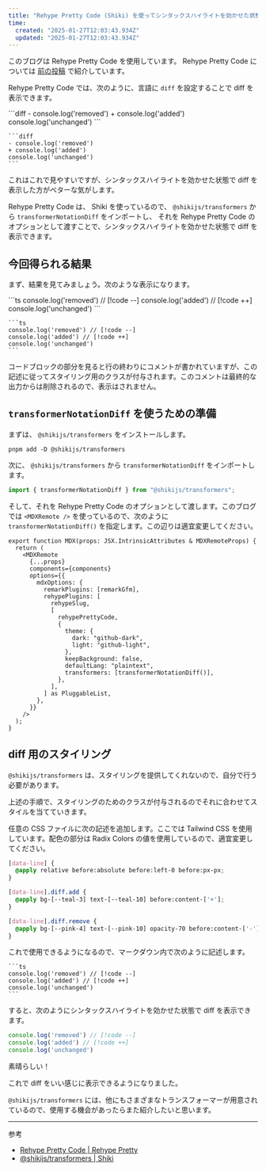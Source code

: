 ```yaml
---
title: "Rehype Pretty Code (Shiki) を使ってシンタックスハイライトを効かせた状態で diff を表示する"
time:
  created: "2025-01-27T12:03:43.934Z"
  updated: "2025-01-27T12:03:43.934Z"
---
```


このブログは Rehype Pretty Code を使用しています。 Rehype Pretty Code については [前の投稿](/blog/introducing-rehype-pretty-code) で紹介しています。

Rehype Pretty Code では、次のように、言語に `diff` を設定することで diff を表示できます。

<Preview codeblock>
```diff
- console.log('removed')
+ console.log('added')
console.log('unchanged')
```
</Preview>

````
```diff
- console.log('removed')
+ console.log('added')
console.log('unchanged')
```
````

これはこれで見やすいですが、シンタックスハイライトを効かせた状態で diff を表示した方がベターな気がします。

Rehype Pretty Code は、 Shiki を使っているので、 `@shikijs/transformers` から `transformerNotationDiff` をインポートし、 それを Rehype Pretty Code のオプションとして渡すことで、シンタックスハイライトを効かせた状態で diff を表示できます。

## 今回得られる結果

まず、結果を見てみましょう。次のような表示になります。

<Preview codeblock>
```ts
console.log('removed') // [!code --]
console.log('added') // [!code ++]
console.log('unchanged')
```
</Preview>

````
```ts
console.log('removed') // [!code --]
console.log('added') // [!code ++]
console.log('unchanged')
```
````

コードブロックの部分を見ると行の終わりにコメントが書かれていますが、この記述に従ってスタイリング用のクラスが付与されます。このコメントは最終的な出力からは削除されるので、表示はされません。


## `transformerNotationDiff` を使うための準備

まずは、 `@shikijs/transformers` をインストールします。

```shell
pnpm add -D @shikijs/transformers
```

次に、 `@shikijs/transformers` から `transformerNotationDiff` をインポートします。

```ts
import { transformerNotationDiff } from "@shikijs/transformers";
```

そして、それを Rehype Pretty Code のオプションとして渡します。このブログでは `<MDXRemote />` を使っているので、次のように `transformerNotationDiff()` を指定します。この辺りは適宜変更してください。


```tsx {20} title="mdx-components.tsx"
export function MDX(props: JSX.IntrinsicAttributes & MDXRemoteProps) {
  return (
    <MDXRemote
      {...props}
      components={components}
      options={{
        mdxOptions: {
          remarkPlugins: [remarkGfm],
          rehypePlugins: [
            rehypeSlug,
            [
              rehypePrettyCode,
              {
                theme: {
                  dark: "github-dark",
                  light: "github-light",
                },
                keepBackground: false,
                defaultLang: "plaintext",
                transformers: [transformerNotationDiff()],
              },
            ],
          ] as PluggableList,
        },
      }}
    />
  );
}
```

## diff 用のスタイリング

`@shikijs/transformers` は、スタイリングを提供してくれないので、自分で行う必要があります。

上述の手順で、スタイリングのためのクラスが付与されるのでそれに合わせてスタイルを当てていきます。

任意の CSS ファイルに次の記述を追加します。ここでは Tailwind CSS を使用しています。配色の部分は Radix Colors の値を使用しているので、適宜変更してください。

```css title="styles/main.css"
[data-line] {
  @apply relative before:absolute before:left-0 before:px-px;
}

[data-line].diff.add {
  @apply bg-[--teal-3] text-[--teal-10] before:content-['+'];
}

[data-line].diff.remove {
  @apply bg-[--pink-4] text-[--pink-10] opacity-70 before:content-['-'];
}
```


これで使用できるようになるので、マークダウン内で次のように記述します。

````
```ts
console.log('removed') // [!code --]
console.log('added') // [!code ++]
console.log('unchanged')
```
````

すると、次のようにシンタックスハイライトを効かせた状態で diff を表示できます。

```ts
console.log('removed') // [!code --]
console.log('added') // [!code ++]
console.log('unchanged')
```

素晴らしい！

これで diff をいい感じに表示できるようになりました。

`@shikijs/transformers` には、他にもさまざまなトランスフォーマーが用意されているので、使用する機会があったらまた紹介したいと思います。

---

参考

- [Rehype Pretty Code | Rehype Pretty](https://rehype-pretty.pages.dev/#transformers)
- [@shikijs/transformers | Shiki](https://shiki.style/packages/transformers)
